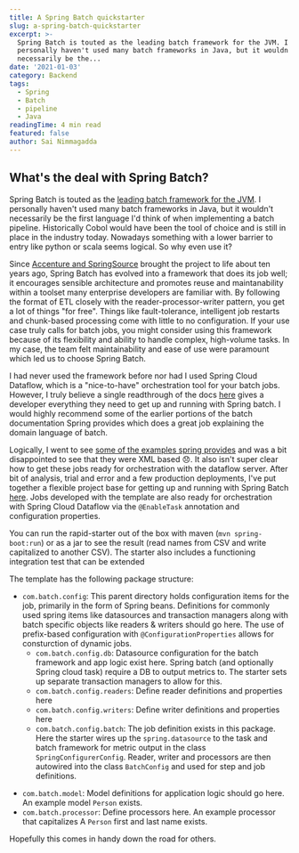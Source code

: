 ```yaml
---
title: A Spring Batch quickstarter
slug: a-spring-batch-quickstarter
excerpt: >-
  Spring Batch is touted as the leading batch framework for the JVM. I
  personally haven't used many batch frameworks in Java, but it wouldn't
  necessarily be the...
date: '2021-01-03'
category: Backend
tags:
  - Spring
  - Batch
  - pipeline
  - Java
readingTime: 4 min read
featured: false
author: Sai Nimmagadda
---
```


## What's the deal with Spring Batch?

Spring Batch is touted as the [leading batch framework for the JVM](https://twitter.com/springbatch?lang=enhttps://twitter.com/springbatch?lang=en). I personally haven't used many batch frameworks in Java, but it wouldn't necessarily be the first language I'd think of when implementing a batch pipeline. Historically Cobol would have been the tool of choice and is still in place in the industry today. Nowadays something with a lower barrier to entry like python or scala seems logical. So why even use it?

Since [Accenture and SpringSource](https://newsroom.accenture.com/subjects/technology/accenture-and-springsource-team-to-deliver-production-version-open-source-framework-for-batch-processing.htm) brought the project to life about ten years ago, Spring Batch has evolved into a framework that does its job well; it encourages sensible architecture and promotes reuse and maintanability within a toolset many enterprise developers are familiar with. By following the format of ETL closely with the reader-processor-writer pattern, you get a lot of things "for free". Things like fault-tolerance, intelligent job restarts and chunk-based processing come with little to no configuration. If your use case truly calls for batch jobs, you might consider using this framework because of its flexibility and ability to handle complex, high-volume tasks. In my case, the team felt maintainability and ease of use were paramount which led us to choose Spring Batch.

I had never used the framework before nor had I used Spring Cloud Dataflow, which is a "nice-to-have" orchestration tool for your batch jobs. However, I truly believe a single readthrough of the docs [here](https://docs.spring.io/spring-batch/docs/current/reference/html/index.html) gives a developer everything they need to get up and running with Spring batch. I would highly recommend some of the earlier portions of the batch documentation Spring provides which does a great job explaining the domain language of batch.

Logically, I went to see [some of the examples spring provides](https://github.com/spring-projects/spring-batch/tree/master/spring-batch-samples) and was a bit disappointed to see that they were XML based 😞. It also isn't super clear how to get these jobs ready for orchestration with the dataflow server. After bit of analysis, trial and error and a few production deployments, I've put together a flexible project base for getting up and running with Spring Batch [here](https://github.com/funsaized/spring-batch-rapid-starter). Jobs developed with the template are also ready for orchestration with Spring Cloud Dataflow via the `@EnableTask` annotation and configuration properties.

You can run the rapid-starter out of the box with maven (`mvn spring-boot:run`) or as a jar to see the result (read names from CSV and write capitalized to another CSV). The starter also includes a functioning integration test that can be extended

The template has the following package structure:

-   `com.batch.config`: This parent directory holds configuration items for the job, primarily in the form of Spring beans. Definitions for commonly used spring items like datasources and transaction managers along with batch specific objects like readers & writers should go here. The use of prefix-based configuration with `@ConfigurationProperties` allows for consturction of dynamic jobs.
    -   `com.batch.config.db`: Datasource configuration for the batch framework and app logic exist here. Spring batch (and optionally Spring cloud task) require a DB to output metrics to. The starter sets up separate transaction managers to allow for this.
    -   `com.batch.config.readers`: Define reader definitions and properties here
    -   `com.batch.config.writers`: Define writer definitions and properties here
    -   `com.batch.config.batch`: The job definition exists in this package. Here the starter wires up the `spring.datasource` to the task and batch framework for metric output in the class `SpringConfigurerConfig`. Reader, writer and processors are then autowired into the class `BatchConfig` and used for step and job definitions.

*   `com.batch.model`: Model definitions for application logic should go here. An example model `Person` exists.
*   `com.batch.processor`: Define processors here. An example processor that capitalizes A `Person` first and last name exists.

Hopefully this comes in handy down the road for others.
